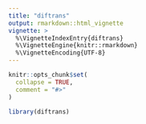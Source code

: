 ```yaml
---
title: "diftrans"
output: rmarkdown::html_vignette
vignette: >
  %\VignetteIndexEntry{diftrans}
  %\VignetteEngine{knitr::rmarkdown}
  %\VignetteEncoding{UTF-8}
---
```


```r
knitr::opts_chunk$set(
  collapse = TRUE,
  comment = "#>"
)
```

```r
library(diftrans)
```
